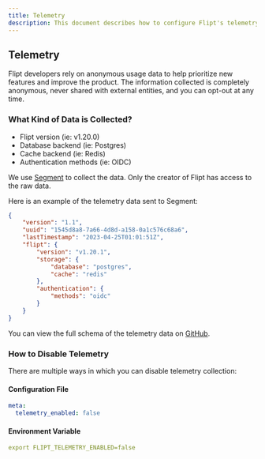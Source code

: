 ```yaml
---
title: Telemetry
description: This document describes how to configure Flipt's telemetry outputs as well as what data is captured.
---
```


## Telemetry

Flipt developers rely on anonymous usage data to help prioritize new features
and improve the product. The information collected is completely anonymous,
never shared with external entities, and you can opt-out at any time.

### What Kind of Data is Collected?

- Flipt version (ie: v1.20.0)
- Database backend (ie: Postgres)
- Cache backend (ie: Redis)
- Authentication methods (ie: OIDC)

We use [Segment](https://segment.com) to collect the data. Only the creator of
Flipt has access to the raw data.

Here is an example of the telemetry data sent to Segment:

```json
{
    "version": "1.1",
    "uuid": "1545d8a8-7a66-4d8d-a158-0a1c576c68a6",
    "lastTimestamp": "2023-04-25T01:01:51Z",
    "flipt": {
        "version": "v1.20.1",
        "storage": {
            "database": "postgres",
            "cache": "redis"
        },
        "authentication": {
            "methods": "oidc"
        }
    }
}
```

You can view the full schema of the telemetry data on
[GitHub](https://github.com/flipt-io/flipt/blob/05b85f6ec704d9eac850984c16d9bc3d15dbdb6c/internal/telemetry/telemetry.go#L26-L30).


### How to Disable Telemetry

There are multiple ways in which you can disable telemetry collection:

#### Configuration File

```yaml
meta:
  telemetry_enabled: false
```

#### Environment Variable

```yaml
export FLIPT_TELEMETRY_ENABLED=false
```
